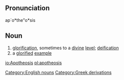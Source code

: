 ==Pronunciation==
ap`o*the"o*sis

==Noun==
# [[glorification]], sometimes to a [[divine]] [[level]]; [[deification]] <br>
# a [[glorify|glorified]] [[example]]

[[Category:English nouns]]

[[Category:Greek derivations]]

[[io:Apotheosis]]
[[pl:apotheosis]]